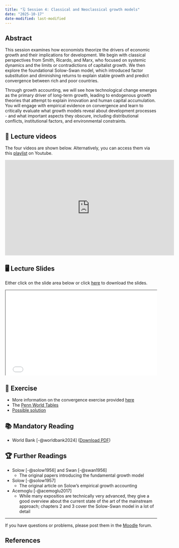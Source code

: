 ```yaml
---
title: "🗓️ Session 4: Classical and Neoclassical growth models"
date: "2025-10-17"
date-modified: last-modified
---
```


## Abstract


This session examines how economists theorize the drivers of economic growth and their implications for development. We begin with classical perspectives from Smith, Ricardo, and Marx, who focused on systemic dynamics and the limits or contradictions of capitalist growth. We then explore the foundational Solow-Swan model, which introduced factor substitution and diminishing returns to explain stable growth and predict convergence between rich and poor countries.

Through growth accounting, we will see how technological change emerges as the primary driver of long-term growth, leading to endogenous growth theories that attempt to explain innovation and human capital accumulation. You will engage with empirical evidence on convergence and learn to critically evaluate what growth models reveal about development processes - and what important aspects they obscure, including distributional conflicts, institutional factors, and environmental constraints.

## 🎥 Lecture videos

The four videos are shown below. Alternatively, you can access them via this [playlist](https://youtube.com/playlist?list=PLZDawQMrG1RIJSkUgHoNuHNAzxZQ2sZc5&si=aWfpj7uqsu1Cromt) on Youtube.

```{=html}
<div class="embed-container">
<iframe width="560" height="315" src="https://www.youtube-nocookie.com/embed/videoseries?si=2WqkILQ7kL0Yb3uE&amp;list=PLZDawQMrG1RIJSkUgHoNuHNAzxZQ2sZc5" title="YouTube video player" frameborder="0" allow="accelerometer; autoplay; clipboard-write; encrypted-media; gyroscope; picture-in-picture; web-share" referrerpolicy="strict-origin-when-cross-origin" allowfullscreen></iframe>
</div>
```



## 🖥️ Lecture Slides

Either click on the slide area below or click [here](slides/DevEcon25_L04_GrowthModels.pdf) to download the slides.

```{=html}
<div class="container" style="position: relative;overflow: hidden;width: 100%;padding-top: 56.25%;">
<iframe src="slides/DevEcon25_L04_GrowthModels.pdf" style="position: absolute;top: 0;left: 0;bottom: 0;right: 0;width: 100%;height: 100%;" allowfullscreen loading="lazy"></iframe>
</div>
```

## 🎯 Exercise

- More information on the convergence exercise provided [here](/content/material/session_04-Exercise.html)
- The [Penn World Tables](https://www.rug.nl/ggdc/productivity/pwt/?lang=en)
- [Possible solution](/content/material/session_04-ExSolution.html)

## 📚 Mandatory Reading

- World Bank [-@worldbank2024] ([Download PDF](https://openknowledge.worldbank.org/entities/publication/7c5cd962-11ae-4101-8f3f-e15b86135f0e))

## 🏆 Further Readings

- Solow [-@solow1956] and Swan [-@swan1956]
  - The original papers introducing the fundamental growth model
- Solow [-@solow1957]
  - The original article on Solow's empirical growth accounting
- Acemoglu [-@acemoglu2017]
  - While many expositios are technically very advanced, they give a good overview about the current state of the art of the mainstream approach; chapters 2 and 3 cover the Solow-Swan model in a lot of detail 

-------

If you have questions or problems, please post them in the [Moodle](https://elearning.uni-flensburg.de/moodle/course/view.php?id=16258) forum.


## References

::: {#refs}
:::
